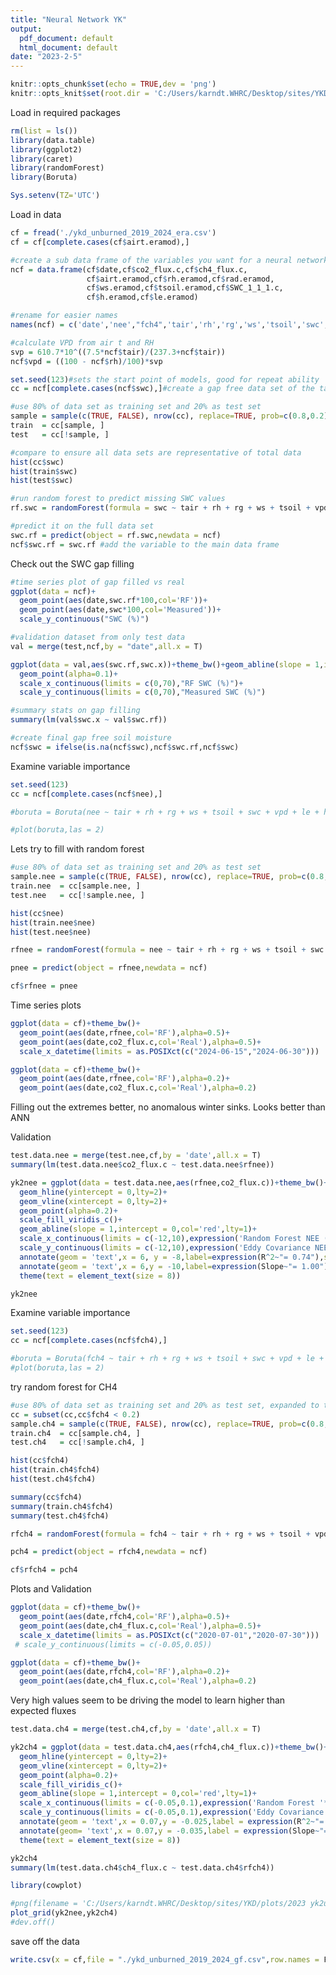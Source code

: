 ```yaml
---
title: "Neural Network YK"
output:
  pdf_document: default
  html_document: default
date: "2023-2-5"
---
```


```r
knitr::opts_chunk$set(echo = TRUE,dev = 'png')
knitr::opts_knit$set(root.dir = 'C:/Users/karndt.WHRC/Desktop/sites/YKD/Ameriflux YK/unburned/') #use this to set your directory
```


Load in required packages
```r
rm(list = ls())
library(data.table)
library(ggplot2)
library(caret)
library(randomForest)
library(Boruta)

Sys.setenv(TZ='UTC')
```

Load in data
```r
cf = fread('./ykd_unburned_2019_2024_era.csv')
cf = cf[complete.cases(cf$airt.eramod),]

#create a sub data frame of the variables you want for a neural network
ncf = data.frame(cf$date,cf$co2_flux.c,cf$ch4_flux.c,
                 cf$airt.eramod,cf$rh.eramod,cf$rad.eramod,
                 cf$ws.eramod,cf$tsoil.eramod,cf$SWC_1_1_1.c,
                 cf$h.eramod,cf$le.eramod)

#rename for easier names
names(ncf) = c('date','nee',"fch4",'tair','rh','rg','ws','tsoil','swc','h','le')

#calculate VPD from air t and RH
svp = 610.7*10^((7.5*ncf$tair)/(237.3+ncf$tair))
ncf$vpd = ((100 - ncf$rh)/100)*svp  

set.seed(123)#sets the start point of models, good for repeat ability
cc = ncf[complete.cases(ncf$swc),]#create a gap free data set of the target variable

#use 80% of data set as training set and 20% as test set
sample = sample(c(TRUE, FALSE), nrow(cc), replace=TRUE, prob=c(0.8,0.2))
train  = cc[sample, ]
test   = cc[!sample, ]

#compare to ensure all data sets are representative of total data
hist(cc$swc)
hist(train$swc)
hist(test$swc)

#run random forest to predict missing SWC values
rf.swc = randomForest(formula = swc ~ tair + rh + rg + ws + tsoil + vpd + le + h,data = train,ntree = 100)

#predict it on the full data set
swc.rf = predict(object = rf.swc,newdata = ncf)
ncf$swc.rf = swc.rf #add the variable to the main data frame
```


Check out the SWC gap filling
```r
#time series plot of gap filled vs real
ggplot(data = ncf)+
  geom_point(aes(date,swc.rf*100,col='RF'))+
  geom_point(aes(date,swc*100,col='Measured'))+
  scale_y_continuous("SWC (%)")

#validation dataset from only test data
val = merge(test,ncf,by = "date",all.x = T)

ggplot(data = val,aes(swc.rf,swc.x))+theme_bw()+geom_abline(slope = 1,intercept = 0,col='red')+
  geom_point(alpha=0.1)+
  scale_x_continuous(limits = c(0,70),"RF SWC (%)")+
  scale_y_continuous(limits = c(0,70),"Measured SWC (%)")

#summary stats on gap filling
summary(lm(val$swc.x ~ val$swc.rf))

#create final gap free soil moisture
ncf$swc = ifelse(is.na(ncf$swc),ncf$swc.rf,ncf$swc)
```

Examine variable importance
```r
set.seed(123)
cc = ncf[complete.cases(ncf$nee),]

#boruta = Boruta(nee ~ tair + rh + rg + ws + tsoil + swc + vpd + le + h,data = cc,doTrace = 2,maxRuns = 100)

#plot(boruta,las = 2)
```


Lets try to fill with random forest
```r
#use 80% of data set as training set and 20% as test set
sample.nee = sample(c(TRUE, FALSE), nrow(cc), replace=TRUE, prob=c(0.8,0.2))
train.nee  = cc[sample.nee, ]
test.nee   = cc[!sample.nee, ]

hist(cc$nee)
hist(train.nee$nee)
hist(test.nee$nee)

rfnee = randomForest(formula = nee ~ tair + rh + rg + ws + tsoil + swc + vpd + le + h,data = train.nee,ntree = 100,importance=T)

pnee = predict(object = rfnee,newdata = ncf)

cf$rfnee = pnee
```


Time series plots
```r
ggplot(data = cf)+theme_bw()+
  geom_point(aes(date,rfnee,col='RF'),alpha=0.5)+
  geom_point(aes(date,co2_flux.c,col='Real'),alpha=0.5)+
  scale_x_datetime(limits = as.POSIXct(c("2024-06-15","2024-06-30")))

ggplot(data = cf)+theme_bw()+
  geom_point(aes(date,rfnee,col='RF'),alpha=0.2)+
  geom_point(aes(date,co2_flux.c,col='Real'),alpha=0.2)
```
Filling out the extremes better, no anomalous winter sinks. Looks better than ANN

Validation
```r
test.data.nee = merge(test.nee,cf,by = 'date',all.x = T)
summary(lm(test.data.nee$co2_flux.c ~ test.data.nee$rfnee))

yk2nee = ggplot(data = test.data.nee,aes(rfnee,co2_flux.c))+theme_bw()+
  geom_hline(yintercept = 0,lty=2)+
  geom_vline(xintercept = 0,lty=2)+
  geom_point(alpha=0.2)+
  scale_fill_viridis_c()+
  geom_abline(slope = 1,intercept = 0,col='red',lty=1)+
  scale_x_continuous(limits = c(-12,10),expression('Random Forest NEE ('*mu*mol~CO[2]~m^-2~s^-1*')'))+
  scale_y_continuous(limits = c(-12,10),expression('Eddy Covariance NEE ('*mu*mol~CO[2]~m^-2~s^-1*')'))+
  annotate(geom = 'text',x = 6, y = -8,label=expression(R^2~"= 0.74"),size = 3)+
  annotate(geom = 'text',x = 6,y = -10,label=expression(Slope~"= 1.00"),size = 3)+
  theme(text = element_text(size = 8))

yk2nee
```

Examine variable importance
```r
set.seed(123)
cc = ncf[complete.cases(ncf$fch4),]

#boruta = Boruta(fch4 ~ tair + rh + rg + ws + tsoil + swc + vpd + le + h,data = cc,doTrace = 2,maxRuns = 100)
#plot(boruta,las = 2)
```

try random forest for CH4
```r
#use 80% of data set as training set and 20% as test set, expanded to try to represent the larger points better
cc = subset(cc,cc$fch4 < 0.2)
sample.ch4 = sample(c(TRUE, FALSE), nrow(cc), replace=TRUE, prob=c(0.8,0.2))
train.ch4  = cc[sample.ch4, ]
test.ch4   = cc[!sample.ch4, ]

hist(cc$fch4)
hist(train.ch4$fch4)
hist(test.ch4$fch4)

summary(cc$fch4)
summary(train.ch4$fch4)
summary(test.ch4$fch4)

rfch4 = randomForest(formula = fch4 ~ tair + rh + rg + ws + tsoil + vpd + swc + h + le,data = train.ch4,ntree = 100)

pch4 = predict(object = rfch4,newdata = ncf)

cf$rfch4 = pch4
```

Plots and Validation
```r
ggplot(data = cf)+theme_bw()+
  geom_point(aes(date,rfch4,col='RF'),alpha=0.5)+
  geom_point(aes(date,ch4_flux.c,col='Real'),alpha=0.5)+
  scale_x_datetime(limits = as.POSIXct(c("2020-07-01","2020-07-30")))
 # scale_y_continuous(limits = c(-0.05,0.05))

ggplot(data = cf)+theme_bw()+
  geom_point(aes(date,rfch4,col='RF'),alpha=0.2)+
  geom_point(aes(date,ch4_flux.c,col='Real'),alpha=0.2)
```
Very high values seem to be driving the model to learn higher than expected fluxes


```r
test.data.ch4 = merge(test.ch4,cf,by = 'date',all.x = T)

yk2ch4 = ggplot(data = test.data.ch4,aes(rfch4,ch4_flux.c))+theme_bw()+
  geom_hline(yintercept = 0,lty=2)+
  geom_vline(xintercept = 0,lty=2)+
  geom_point(alpha=0.2)+
  scale_fill_viridis_c()+
  geom_abline(slope = 1,intercept = 0,col='red',lty=1)+
  scale_x_continuous(limits = c(-0.05,0.1),expression('Random Forest '*CH[4]~flux~" ("*mu*mol~CH[4]~m^-2~s^-1*')'))+
  scale_y_continuous(limits = c(-0.05,0.1),expression('Eddy Covariance '*CH[4]~flux~" ("*mu*mol~CH[4]~m^-2~s^-1*')'))+
  annotate(geom = 'text',x = 0.07,y = -0.025,label = expression(R^2~"= 0.52"),size = 3)+
  annotate(geom= 'text',x = 0.07,y = -0.035,label = expression(Slope~"= 1.09"),size = 3)+
  theme(text = element_text(size = 8))

yk2ch4
summary(lm(test.data.ch4$ch4_flux.c ~ test.data.ch4$rfch4))
```


```r
library(cowplot)

#png(filename = 'C:/Users/karndt.WHRC/Desktop/sites/YKD/plots/2023 yk2unburned gapfilling validation.png',width = 6,height = 4,units = 'in',res = 1000)
plot_grid(yk2nee,yk2ch4)
#dev.off()
```


save off the data
```r
write.csv(x = cf,file = "./ykd_unburned_2019_2024_gf.csv",row.names = F)
```
